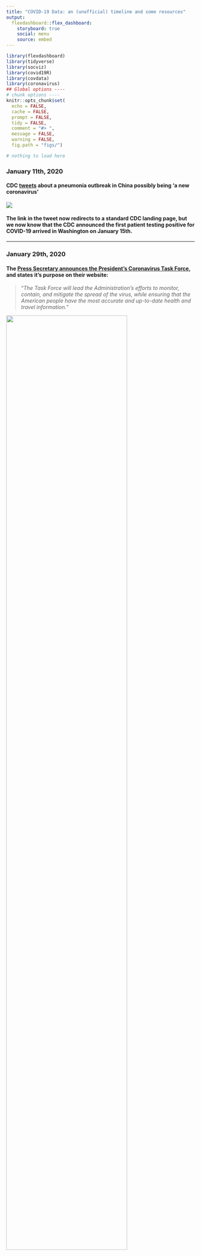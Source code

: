 ```yaml
---
title: "COVID-19 Data: an (unofficial) timeline and some resources"
output: 
  flexdashboard::flex_dashboard:
    storyboard: true
    social: menu
    source: embed
---
```


```r
library(flexdashboard)
library(tidyverse)
library(socviz)
library(covid19R)
library(covdata)
library(coronavirus)
## Global options ----
# chunk options ----
knitr::opts_chunk$set(
  echo = FALSE,
  cache = FALSE,
  prompt = FALSE,
  tidy = FALSE,
  comment = "#> ",
  message = FALSE,
  warning = FALSE, 
  fig.path = "figs/")
```

```r
# nothing to load here
```

### January 11th, 2020

#### CDC [tweets](https://twitter.com/CDCgov/status/1216070299877330945?s=20) about a pneumonia outbreak in China possibly being 'a new coronavirus'

![](figs/cdc-tweet.png)

#### The link in the tweet now redirects to a standard CDC landing page, but we now know that the CDC announced the first patient testing positive for COVID-19 arrived in Washington on January 15th.

***

### January 29th, 2020 

#### The [Press Secretary announces the President’s Coronavirus Task Force](https://www.whitehouse.gov/briefings-statements/statement-press-secretary-regarding-presidents-coronavirus-task-force/), and states it's purpose on their website:

> "*The Task Force will lead the Administration’s efforts to monitor, contain, and mitigate the spread of the virus, while ensuring that the American people have the most accurate and up-to-date health and travel information.*"

![](figs/covid-us-task-force.png){width=80%}


***

### March 11th, 2020 

#### The World Health Organization [announces COVID-19 is a pandemic](https://twitter.com/WHO/status/1237777021742338049?s=20)

***

#### Things are getting bad, and not enough people are paying attention, 

> "*WHO has been assessing this outbreak around the clock and we are deeply concerned both by the alarming levels of spread and severity, and by the alarming levels of inaction*" - Dr. Tedros Adhanom Ghebreyesus, Director-General of the World Health Organization

***

![](figs/who-pandemic-tweet.png)


***

### March 13th, 2020

#### US declares public health emergency

```r
# another example of this would be, 
# knitr::include_graphics(path = "figs/whitehouse-covid-public-health-emergency.png")
```


![](figs/whitehouse-covid-public-health-emergency.png){width=70%}

#### The proclamation is [published on the Whitehouse  website](https://www.whitehouse.gov/presidential-actions/proclamation-declaring-national-emergency-concerning-novel-coronavirus-disease-covid-19-outbreak/) on March 13th, but the document states the national emergency began on March 1.

> "*NOW, THEREFORE, I, DONALD J. TRUMP, President of the United States, by the authority vested in me by the Constitution and the laws of the United States of America, including sections 201 and 301 of the National Emergencies Act (50 U.S.C. 1601 et seq.) and consistent with section 1135 of the Social Security Act (SSA), as amended (42 U.S.C. 1320b-5), do hereby find and proclaim that the COVID-19 outbreak in the United States constitutes a national emergency, beginning March 1, 2020.*

***

### April, 2020

#### The initial US COVID-19 data were collected as part of CDC's [public health surveillance system](https://www.cdc.gov/coronavirus/2019-ncov/covid-data/faq-surveillance.html#Understanding-the-Data). This was expanded to include probable cases and deaths.

![](figs/cdc-covid-surveillance.png)

***

##### Data collection is a regular part of [CDCs Public Health Surveillance Program](https://www.cdc.gov/publichealth101/surveillance.html),  

> "*which is the ongoing, systematic collection, analysis, and interpretation of health-related data essential to planning, implementation, and evaluation of public health practice.*"

##### Unfortunately, when the CDC changed it's guidelines in April, not all health departments reported probable deaths and probable infections. See [this Washington Post article](https://www.washingtonpost.com/local/johns-hopkins-tracker/2020/06/29/daea7eea-a03f-11ea-9590-1858a893bd59_story.html),   

> "*The Centers for Disease Control and Prevention had just changed its guidance, suggesting that local health officials include probable deaths and probable infections in their counts. Some states did. Some didn't. Sometimes some counties within a state would follow it and others would chart a different course.*" 

***

### May 2020 

#### The CDC data is criticized for conflating viral and antibody tests in [this Atlantic article](https://www.theatlantic.com/health/archive/2020/05/cdc-and-states-are-misreporting-covid-19-test-data-pennsylvania-georgia-texas/611935/),  

> "*A negative test result means something different for each test. If somebody tests negative on a viral test, a doctor can be relatively confident that they are not sick right now; if somebody tests negative on an antibody test, they have probably never been infected with or exposed to the coronavirus. (Or they may have been given a false result—antibody tests are notoriously less accurate on an individual level than viral tests.) The problem is that the CDC is clumping negative results from both tests together in its public reporting.*"  
 
![](figs/COVID-19-storyboard-headlines-02.png){width=100%}
 

#### Media/Journalism outlets begin collecting data:

##### 'Missing deaths' are tracked by [New York Times](https://www.nytimes.com/interactive/2020/04/21/world/coronavirus-missing-deaths.html) 

##### 'Excess deaths' are tracked by [The Economist](https://www.economist.com/graphic-detail/2020/07/15/tracking-covid-19-excess-deaths-across-countries). 

##### The Atlantic's [COVID tracking project](https://covidtracking.com/about) actually started in March, but projects are updated daily or weekly. 

***

### R specific packages for COVID-19 data 

#### R ([the programming language and free software environment](https://en.wikipedia.org/wiki/R_(programming_language)) for statistical computing and graphics), has a global network of users who created numerous packages for accessing COVID-19 data. 

***

#### New packages are being released all the time, so we'll only cover three:

![](figs/COVID-19-storyboard-pckgs.png){width=100%}

##### You can install these packages by following the links to their respective websites

- [`covid19R`](https://github.com/Covid19R/covid19R) 

- [`covdata`](https://kjhealy.github.io/covdata/)  

- [`coronavirus`](https://ramikrispin.github.io/coronavirus/)


***

### covid19R: a one-stop shop for documented, tidy COVID-19 data

#### Load COVID-19 data from `covid19R` with the `covid19R::get_covid19_dataset()` function. 

The [`covid19R`](https://github.com/Covid19R/covid19R) package attempts to provide complete "*a single package that allows users to access all of the tidy covid-19 datasets collected by data packages that implement the `covid19R` tidy data standard*"

***

For a complete list of the available data, use `covid19R::get_covid19_data_info()`

```r
# check datasets in each package ----
covid19R::get_covid19_data_info()
```
```r
rmarkdown::paged_table(
covid19R::get_covid19_data_info())
```

***

### covdata: a collection of COVID data from multiple sources, all in tidy `tibbles`

#### The table below displays the name of each dataset and it's description.

The `Item` is the dataset, the `Title` is the description.

```r
CovdataDatasets <- datasets.load::datasets('covdata')
rmarkdown::paged_table(
dplyr::select(CovdataDatasets, -Package))
```

+ Check out the [package website](https://kjhealy.github.io/covdata/)

- `covdata` includes a couple handy datasets, like **`uspop`**, which has the `State population estimates for US States`, and **`countries`**, which has the `Country Names and ISO codes`.

- Also imports the handy ``%nin%`()` function (for 'not in').

***

### coronavirus: a small and efficient package  

#### The [`update_dataset()`](https://ramikrispin.github.io/coronavirus/reference/update_dataset.html) function gets a fresh `coronavirus` dataset

[`coronavirus`](https://ramikrispin.github.io/coronavirus/index.html) contains a single dataset from the Johns Hopkins University Center for Systems Science and Engineering (JHU CCSE) repository. 

```r
library(coronavirus)
coronavirus::update_dataset()
coronavirus::coronavirus
```

```r
coronavirus <- coronavirus::coronavirus
rmarkdown::paged_table(coronavirus)
```

***

- Check out the [data sources](https://ramikrispin.github.io/coronavirus/#data-sources) section for more details about any updates to the `coronavirus` data in this package.

### What if you don't use R?

#### Johns Hopkins' Center for Systems Science and Engineering, The New York Times, The Atlantic, and The Economist each begin collecting and sharing data. All data sources are available on Github as `.csv`/`.tsv` files, or for direct download

![](figs/COVID-19-storyboard-github.png){width=70%}

 - Johns Hopkins' Center for Systems Science and Engineering (CSSE) [COVID-19 Data Repository](https://github.com/CSSEGISandData/COVID-19) compiles many of the data sources in the R packages

 - The New York Times and The Economist each created their own COVID-19 data tracking systems, and each have their respective data repository ([NYT](https://github.com/nytimes/covid-19-data) and [TheEconomist](https://github.com/TheEconomist/covid-19-excess-deaths-tracker)).

 - The Atlantic created [The COVID tracking project](https://covidtracking.com/data) with datasets for direct download.
